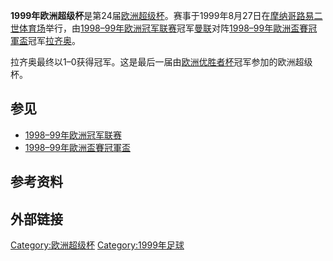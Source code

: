 {{noteTA
|G1=uefa
|G2=足球
|zh-cn:优胜者杯; zh-hk:盃賽冠軍盃;
}}
{{Infobox football match
| title              = 1999年欧洲超级杯
| image              = 
| team1              = [[曼彻斯特联足球俱乐部|曼联]]
| team1association   = {{flagicon|ENG|size=30px}}
| team1score         = 0
| team2              = [[拉素體育會|拉齐奥]]
| team2association   = {{flagicon|ITA|size=30px}}
| team2score         = 1
| details            = 
| date               = 1999年8月27日
| stadium            = [[路易二世体育场|路易二世体育场]]
| city               = [[摩纳哥|摩纳哥]]
| man_of_the_match1a = [[胡安·塞巴斯蒂安·贝隆|胡安·塞巴斯蒂安·贝隆]]（拉齐奥）<ref name="pk-09">{{cite web |title=Match Press Kit (2009) |url=http://en.archive.uefa.com/printoutfiles/competitions/supercup/2009/e/e_2001219_pk.pdf |format=PDF |page=18 |publisher=Union of European Football Associations (UEFA) |accessdate=2012-06-01 |deadurl=yes |archiveurl=https://web.archive.org/web/20160303232520/http://en.archive.uefa.com/printoutfiles/competitions/supercup/2009/e/e_2001219_pk.pdf |archivedate=2016-03-03 }}</ref>
| referee            = {{flagicon|POL|size=30px}} Ryszard Wójcik 
| attendance         = 14,461<ref name="pk-09"/>
| weather            = 
| previous           = [[1998年欧洲超级杯|1998]]
| next               = [[2000年欧洲超级杯|2000]]
}}
'''1999年欧洲超级杯'''是第24届[[欧洲超级杯|欧洲超级杯]]。赛事于1999年8月27日在[[摩纳哥|摩纳哥]][[路易二世体育场|路易二世体育场]]举行，由[[1998–99年欧洲冠军联赛|1998–99年欧洲冠军联赛]]冠军[[曼彻斯特联足球俱乐部|曼联]]对阵[[1998–99年歐洲盃賽冠軍盃|1998–99年歐洲盃賽冠軍盃]]冠军[[拉素體育會|拉齐奥]]。

拉齐奥最终以1–0获得冠军。这是最后一届由[[欧洲优胜者杯|欧洲优胜者杯]]冠军参加的欧洲超级杯。

==参见==
*[[1998–99年欧洲冠军联赛|1998–99年欧洲冠军联赛]]
*[[1998–99年歐洲盃賽冠軍盃|1998–99年歐洲盃賽冠軍盃]]

==参考资料==
{{reflist}}

==外部链接==
{{欧洲超级杯}}

{{DEFAULTSORT:1999 Uefa Super Cup}}
[[Category:欧洲超级杯|Category:欧洲超级杯]]
[[Category:1999年足球|Category:1999年足球]]